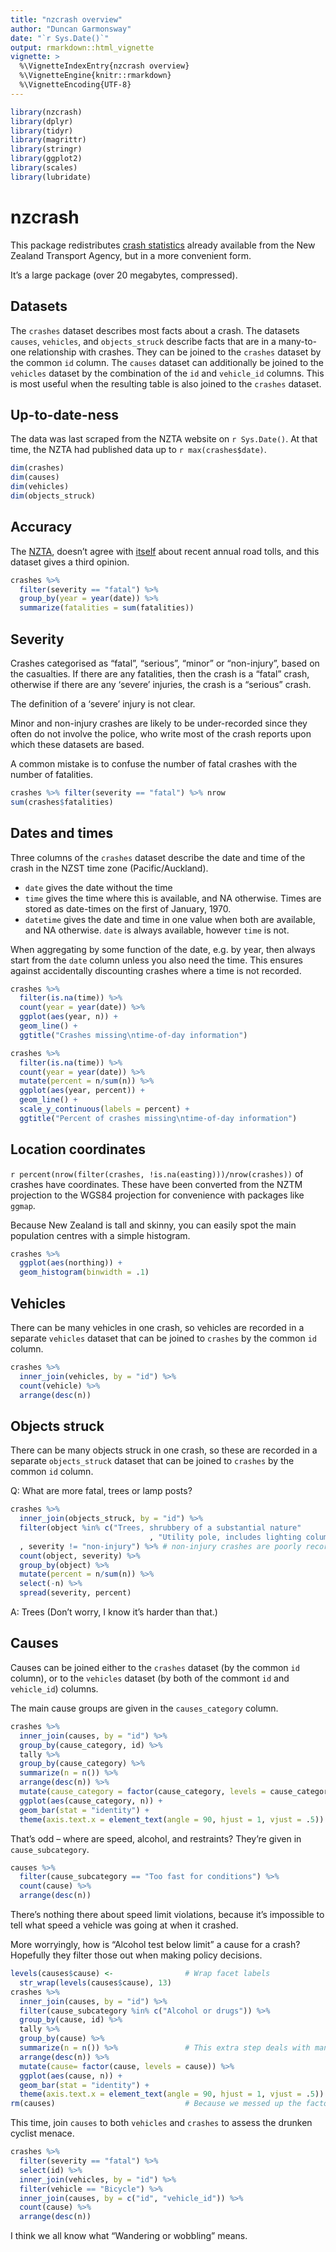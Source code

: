 ```yaml
---
title: "nzcrash overview"
author: "Duncan Garmonsway"
date: "`r Sys.Date()`"
output: rmarkdown::html_vignette
vignette: >
  %\VignetteIndexEntry{nzcrash overview}
  %\VignetteEngine{knitr::rmarkdown}
  %\VignetteEncoding{UTF-8}
---
```


```r
library(nzcrash)
library(dplyr)
library(tidyr)
library(magrittr)
library(stringr)
library(ggplot2)
library(scales)
library(lubridate)
```

# nzcrash

This package redistributes [crash
statistics](http://www.nzta.govt.nz/resources/crash-analysis-system-data/)
already available from the New Zealand Transport Agency, but in a more
convenient form.

It's a large package (over 20 megabytes, compressed).

## Datasets

The `crashes` dataset describes most facts about a crash.  The datasets `causes`,
`vehicles`, and `objects_struck` describe facts that are in a many-to-one
relationship with crashes.  They can be joined to the `crashes` dataset by the
common `id` column.  The `causes` dataset can additionally be joined to the
`vehicles` dataset by the combination of the `id` and `vehicle_id` columns.
This is most useful when the resulting table is also joined to the `crashes`
dataset.

## Up-to-date-ness

The data was last scraped from the NZTA website on `r Sys.Date()`.  At
that time, the NZTA had published data up to `r max(crashes$date)`.

```r
dim(crashes)
dim(causes)
dim(vehicles)
dim(objects_struck)
```

## Accuracy

The [NZTA](http://www.transport.govt.nz/research/roadtoll/#5), doesn't agree with [itself](http://www.transport.govt.nz/research/roadtoll/annualroadtollhistoricalinformation/) about recent annual road tolls, and this dataset gives a third opinion.

```r
crashes %>% 
  filter(severity == "fatal") %>%
  group_by(year = year(date)) %>%
  summarize(fatalities = sum(fatalities))
```

## Severity

Crashes categorised as "fatal", "serious", "minor" or "non-injury", based on the
casualties.  If there are any fatalities, then the crash is a "fatal" crash,
otherwise if there are any 'severe' injuries, the crash is a "serious" crash.

The definition of a 'severe' injury is not clear.

Minor and non-injury crashes are likely to be under-recorded since they often do
not involve the police, who write most of the crash reports upon which these
datasets are based.

A common mistake is to confuse the number of fatal crashes with the number of
fatalities.

```r
crashes %>% filter(severity == "fatal") %>% nrow
sum(crashes$fatalities)
```

## Dates and times

Three columns of the `crashes` dataset describe the date and time of the crash
in the NZST time zone (Pacific/Auckland).

* `date` gives the date without the time
* `time` gives the time where this is available, and NA otherwise.  Times are
  stored as date-times on the first of January, 1970.
* `datetime` gives the date and time in one value when both are available, and
  NA otherwise.  `date` is always available, however `time` is not.

When aggregating by some function of the date, e.g. by year, then always start
from the `date` column unless you also need the time.  This ensures against
accidentally discounting crashes where a time is not recorded.

```r
crashes %>%
  filter(is.na(time)) %>%
  count(year = year(date)) %>%
  ggplot(aes(year, n)) +
  geom_line() +
  ggtitle("Crashes missing\ntime-of-day information")

crashes %>%
  filter(is.na(time)) %>%
  count(year = year(date)) %>%
  mutate(percent = n/sum(n)) %>%
  ggplot(aes(year, percent)) +
  geom_line() +
  scale_y_continuous(labels = percent) +
  ggtitle("Percent of crashes missing\ntime-of-day information")
```

## Location coordinates

`r percent(nrow(filter(crashes, !is.na(easting)))/nrow(crashes))` of
crashes have coordinates.  These have been converted from the NZTM projection to
the WGS84 projection for convenience with packages like `ggmap`.

Because New Zealand is tall and skinny, you can easily spot the main population
centres with a simple histogram.

```r
crashes %>%
  ggplot(aes(northing)) +
  geom_histogram(binwidth = .1)
```

## Vehicles

There can be many vehicles in one crash, so vehicles are recorded in a separate
`vehicles` dataset that can be joined to `crashes` by the common `id` column.

```r
crashes %>%
  inner_join(vehicles, by = "id") %>%
  count(vehicle) %>% 
  arrange(desc(n))
```

## Objects struck

There can be many objects struck in one crash, so these are recorded in a separate
`objects_struck` dataset that can be joined to `crashes` by the common `id` column.

Q: What are more fatal, trees or lamp posts?

```r

crashes %>%
  inner_join(objects_struck, by = "id") %>%
  filter(object %in% c("Trees, shrubbery of a substantial nature"
                               , "Utility pole, includes lighting columns")
  , severity != "non-injury") %>% # non-injury crashes are poorly recorded
  count(object, severity) %>% 
  group_by(object) %>%
  mutate(percent = n/sum(n)) %>%
  select(-n) %>%
  spread(severity, percent)
```

A: Trees (Don't worry, I know it's harder than that.)

## Causes

Causes can be joined either to the `crashes` dataset (by the common `id`
column), or to the `vehicles` dataset (by both of the commont `id` and
`vehicle_id`) columns.

The main cause groups are given in the `causes_category` column.

```r
crashes %>%
  inner_join(causes, by = "id") %>%
  group_by(cause_category, id) %>%
  tally %>%
  group_by(cause_category) %>%
  summarize(n = n()) %>%
  arrange(desc(n)) %>%
  mutate(cause_category = factor(cause_category, levels = cause_category)) %>%
  ggplot(aes(cause_category, n)) + 
  geom_bar(stat = "identity") +
  theme(axis.text.x = element_text(angle = 90, hjust = 1, vjust = .5))
```

That's odd -- where are speed, alcohol, and restraints?  They're given in `cause_subcategory`.

```r
causes %>% 
  filter(cause_subcategory == "Too fast for conditions") %>%
  count(cause) %>% 
  arrange(desc(n))
```

There's nothing there about speed limit violations, because it's impossible to tell what speed a
vehicle was going at when it crashed.

More worryingly, how is "Alcohol test below limit" a cause for a crash?
Hopefully they filter those out when making policy decisions.

```r
levels(causes$cause) <-                # Wrap facet labels
  str_wrap(levels(causes$cause), 13)
crashes %>%
  inner_join(causes, by = "id") %>%
  filter(cause_subcategory %in% c("Alcohol or drugs")) %>%
  group_by(cause, id) %>%
  tally %>%
  group_by(cause) %>%
  summarize(n = n()) %>%               # This extra step deals with many causes per crash
  arrange(desc(n)) %>%
  mutate(cause= factor(cause, levels = cause)) %>%
  ggplot(aes(cause, n)) + 
  geom_bar(stat = "identity") +
  theme(axis.text.x = element_text(angle = 90, hjust = 1, vjust = .5))
rm(causes)                             # Because we messed up the factor levels
```

This time, join `causes` to both `vehicles` and `crashes` to assess the
drunken cyclist menace.

```r

crashes %>%
  filter(severity == "fatal") %>%
  select(id) %>%
  inner_join(vehicles, by = "id") %>% 
  filter(vehicle == "Bicycle") %>%
  inner_join(causes, by = c("id", "vehicle_id")) %>% 
  count(cause) %>%
  arrange(desc(n))
```

I think we all know what "Wandering or wobbling" means.
